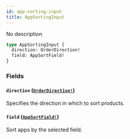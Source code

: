 ```yaml
---
id: app-sorting-input
title: AppSortingInput
---
```


No description

```graphql
type AppSortingInput {
  direction: OrderDirection!
  field: AppSortField!
}
```

### Fields

#### `direction` ([`OrderDirection!`](/developer/api-reference/enums/order-direction))

Specifies the direction in which to sort products.

#### `field` ([`AppSortField!`](/developer/api-reference/enums/app-sort-field))

Sort apps by the selected field.
